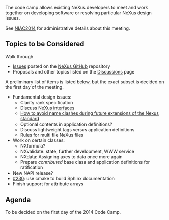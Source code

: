 The code camp allows existing NeXus developers to meet and work together on developing software or resolving particular NeXus design issues. 

See [[NIAC2014]] for administrative details about this meeting.

== Topics to be Considered ==

Walk through
* [https://github.com/nexusformat/definitions/issues Issues] posted on the [https://github.com/nexusformat NeXus GitHub] repository
* Proposals and other topics listed on the [[Discussions]] page

A preliminary list of items is listed below, but the exact subset is decided on the first day of the meeting.
* Fundamental design issues:
** Clarify rank specification
** Discuss [[Objects or Interfaces|NeXus interfaces]]
** [[How to avoid name clashes during future extensions of the Nexus standard]]
** Optional contents in application definitions?
** Discuss lightweight tags versus application definitions
** Rules for multi file NeXus files
* Work on certain classes:
** NXformula?
** NXvalidate: state, further development, WWW service
** NXdata: Assigning axes to data once more again
** Prepare ''contributed'' base class and application definitions for ratification
* New NAPI release?
* [https://github.com/nexusformat/definitions/issues/230 #230]: use cmake to build Sphinx documentation
* Finish support for attribute arrays

== Agenda ==

To be decided on the first day of the 2014 Code Camp.